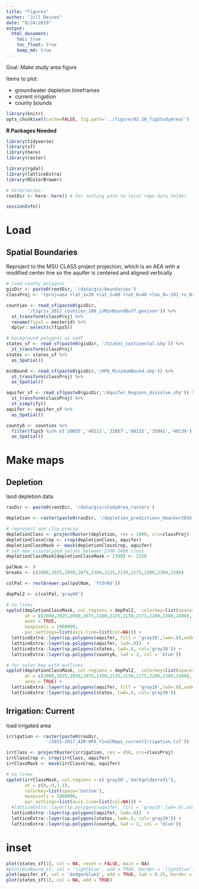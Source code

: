 ```yaml
---
title: "Figures"
author: "Jill Deines"
date: "8/24/2019"
output: 
  html_document:
    toc: true
    toc_float: true
    keep_md: true
---
```


Goal: Make study area figure

Items to plot:

* groundwater depletion timeframes
* current irrigation
* county bounds

```r
library(knitr)
opts_chunk$set(cache=FALSE, fig.path='../figure/02.10_figStudyArea/')
```

**R Packages Needed**

```r
library(tidyverse)
library(sf)
library(here)  
library(raster)

library(rgdal)
library(latticeExtra)
library(RColorBrewer)

# directories:
rootDir <- here::here() # for setting path to local repo data folder

sessionInfo()
```


# Load

## Spatial Boundaries
Reproject to the MSU CLASS project projection, which is an AEA with a modified center line so the aquifer is centered and aligned vertically

```r
# load county polygons
gisDir <- paste0(rootDir, '/data/gis/boundaries')
classProj <- '+proj=aea +lat_1=20 +lat_2=60 +lat_0=40 +lon_0=-101 +x_0=0 +y_0=0 +datum=NAD83 +units=m +no_defs +ellps=GRS80 +towgs84=0,0,0'

counties <- read_sf(paste0(gisDir,
        '/tigris_2012_counties_100_inMinBoundBuff.geojson')) %>%
  st_transform(classProj) %>%
  rename(fips5 = masterid) %>%
  dplyr::select(c(fips5))

# background polygons as spdf
states_sf <- read_sf(paste0(gisDir, '/States_continental.shp')) %>%
  st_transform(classProj) 
states <- states_sf %>%
  as_Spatial()

minBound <- read_sf(paste0(gisDir,'/HPA_MinimumBound.shp')) %>%
  st_transform(classProj) %>%
  as_Spatial()

aquifer_sf <- read_sf(paste0(gisDir,'/Aquifer_Regions_dissolve.shp')) %>%
  st_transform(classProj) %>%
  st_simplify()
aquifer <- aquifer_sf %>%
  as_Spatial()

county6 <- counties %>% 
  filter(fips5 %in% c('20055','48111','31057','08125','35041','40139')) %>%
  as_Spatial()
```

# Make maps

## Depletion

laod depletion data

```r
rasDir <- paste0(rootDir, '/data/gis/studyArea_rasters')

depletion <- raster(paste0(rasDir, '/depletion_predictions_Haacker2016.tif'))

# reproject and clip precip
depletionClass <- projectRaster(depletion, res = 1000, crs=classProj)
depletionClassCrop <- crop(depletionClass, aquifer)
depletionClassMask <- mask(depletionClassCrop, aquifer)
# set max visuzalized values between 2300-2400 class
depletionClassMask[depletionClassMask > 2390] <- 2350
```

```r
palNum <- 9
breaks <- c(2000,2025,2050,2075,2100,2125,2150,2175,2200,2300,3500)

colPal <- rev(brewer.pal(palNum, 'YlOrRd'))

depPal2 <- c(colPal,'gray60')

# no lines
spplot(depletionClassMask, col.regions = depPal2,  colorkey=list(space='bottom'),
       at = c(2000,2025,2050,2075,2100,2125,2150,2175,2200,2300,2400),
       axes = TRUE,
       maxpixels = 1000000,
       par.settings=list(axis.line=list(col=NA))) +
  latticeExtra::layer(sp.polygons(aquifer, fill = 'gray10',lwd=.8),under=T) +
  latticeExtra::layer(sp.polygons(aquifer, lwd=.8))  +
  latticeExtra::layer(sp.polygons(states, lwd=.8, col='gray20')) +
  latticeExtra::layer(sp.polygons(county6, lwd = 2, col = 'blue'))

# for color key with outlines
spplot(depletionClassMask, col.regions = depPal2,  colorkey=list(space='bottom'),
       at = c(2000,2025,2050,2075,2100,2125,2150,2175,2200,2300,2400),
       axes = TRUE) +
  latticeExtra::layer(sp.polygons(aquifer, fill = 'gray10',lwd=.8),under=T)   +
  latticeExtra::layer(sp.polygons(states, lwd=.8, col='gray30')) 
```

## Irrigation: Current

load irrigated area

```r
irrigation <- raster(paste0(rasDir,
               '/2015-2017_AIM-HPA_finalMaps_currentIrrigation.tif'))

irrClass <- projectRaster(irrigation, res = 450, crs=classProj)
irrClassCrop <- crop(irrClass, aquifer)
irrClassMask <- mask(irrClassCrop, aquifer)
```


```r

# no lines
spplot(irrClassMask, col.regions = c('gray50','darkgoldenrod1'), 
       at = c(0,.9,1.1),
       colorkey=list(space='bottom'),
       maxpixels = 1000000,
       par.settings=list(axis.line=list(col=NA))) +
  #latticeExtra::layer(sp.polygons(aquifer, fill = 'gray10',lwd=.8),under=T) +
  latticeExtra::layer(sp.polygons(aquifer, lwd=.8))  +
  latticeExtra::layer(sp.polygons(states, lwd=.8, col='gray20')) +
  latticeExtra::layer(sp.polygons(county6, lwd = 2, col = 'blue'))
```

# inset

```r
plot(states_sf[1], col = NA, reset = FALSE, main = NA)
#plot(minBound_sf, col = 'lightblue', add = TRUE, border = 'lightblue')
plot(aquifer_sf, col = 'dodgerblue1', add = TRUE, lwd = 0.25, border = 'gray35')
plot(states_sf[1], col = NA, add = TRUE)
```

